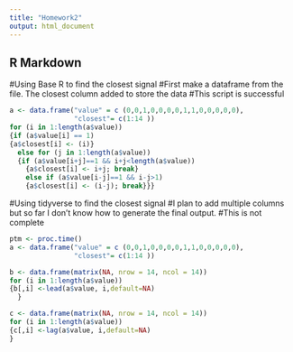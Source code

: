 ```yaml
---
title: "Homework2"
output: html_document
---
```



## R Markdown

#Using Base R to find the closest signal
#First make a dataframe from the file. The closest column added to store the data
#This script is successful 
```r
a <- data.frame("value" = c (0,0,1,0,0,0,0,1,1,0,0,0,0,0),
                "closest"= c(1:14 ))
for (i in 1:length(a$value))
{if (a$value[i] == 1)
{a$closest[i] <- (i)}
  else for (j in 1:length(a$value))
  {if (a$value[i+j]==1 && i+j<length(a$value))
    {a$closest[i] <- i+j; break} 
    else if (a$value[i-j]==1 && i-j>1)
    {a$closest[i] <- (i-j); break}}} 
```


#Using tidyverse to find the closest signal
#I plan to add multiple columns but so far I don't know how to generate the final output.
#This is not complete
```r
ptm <- proc.time()
a <- data.frame("value" = c (0,0,1,0,0,0,0,1,1,0,0,0,0,0),
                "closest"= c(1:14 ))

b <- data.frame(matrix(NA, nrow = 14, ncol = 14))
for (i in 1:length(a$value))
{b[,i] <-lead(a$value, i,default=NA)
  } 

c <- data.frame(matrix(NA, nrow = 14, ncol = 14))
for (i in 1:length(a$value))
{c[,i] <-lag(a$value, i,default=NA)
} 
```